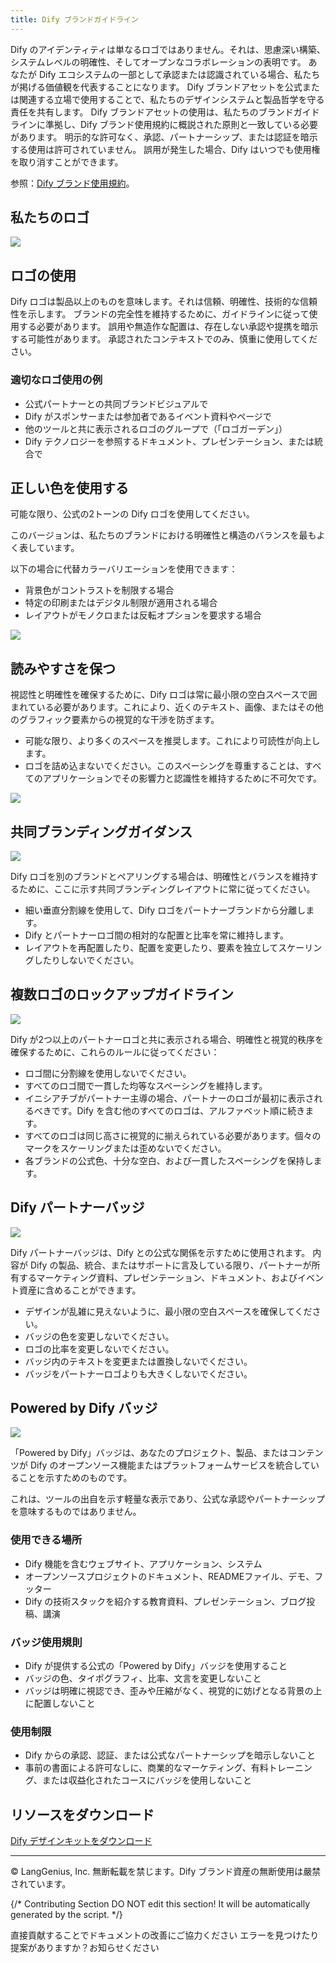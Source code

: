 ```yaml
---
title: Dify ブランドガイドライン
---
```


Dify のアイデンティティは単なるロゴではありません。それは、思慮深い構築、システムレベルの明確性、そしてオープンなコラボレーションの表明です。
あなたが Dify エコシステムの一部として承認または認識されている場合、私たちが掲げる価値観を代表することになります。
Dify ブランドアセットを公式または関連する立場で使用することで、私たちのデザインシステムと製品哲学を守る責任を共有します。
Dify ブランドアセットの使用は、私たちのブランドガイドラインに準拠し、Dify ブランド使用規約に概説された原則と一致している必要があります。
明示的な許可なく、承認、パートナーシップ、または認証を暗示する使用は許可されていません。
誤用が発生した場合、Dify はいつでも使用権を取り消すことができます。

参照：[Dify ブランド使用規約](/ja-jp/resources/about-dify/dify-brand-usage-terms)。

## 私たちのロゴ

![](https://assets-docs.dify.ai/2025/05/8fdc43456b4eaa80a97144f572734d15.png)

## ロゴの使用

Dify ロゴは製品以上のものを意味します。それは信頼、明確性、技術的な信頼性を示します。
ブランドの完全性を維持するために、ガイドラインに従って使用する必要があります。
誤用や無造作な配置は、存在しない承認や提携を暗示する可能性があります。
承認されたコンテキストでのみ、慎重に使用してください。

### 適切なロゴ使用の例

- 公式パートナーとの共同ブランドビジュアルで
- Dify がスポンサーまたは参加者であるイベント資料やページで
- 他のツールと共に表示されるロゴのグループで（「ロゴガーデン」）
- Dify テクノロジーを参照するドキュメント、プレゼンテーション、または統合で

## 正しい色を使用する

可能な限り、公式の2トーンの Dify ロゴを使用してください。

このバージョンは、私たちのブランドにおける明確性と構造のバランスを最もよく表しています。

以下の場合に代替カラーバリエーションを使用できます：

- 背景色がコントラストを制限する場合
- 特定の印刷またはデジタル制限が適用される場合
- レイアウトがモノクロまたは反転オプションを要求する場合

![](https://assets-docs.dify.ai/2025/05/099d7f811983533566c3269dd7e3ccd2.png)

## 読みやすさを保つ

視認性と明確性を確保するために、Dify ロゴは常に最小限の空白スペースで囲まれている必要があります。これにより、近くのテキスト、画像、またはその他のグラフィック要素からの視覚的な干渉を防ぎます。
- 可能な限り、より多くのスペースを推奨します。これにより可読性が向上します。
- ロゴを詰め込まないでください。このスペーシングを尊重することは、すべてのアプリケーションでその影響力と認識性を維持するために不可欠です。

![](https://assets-docs.dify.ai/2025/05/e001f6009c7a64c97f7174c7efc7c061.png)

## 共同ブランディングガイダンス

![](https://assets-docs.dify.ai/2025/05/68800461c5b609f960446236d9022105.png)

Dify ロゴを別のブランドとペアリングする場合は、明確性とバランスを維持するために、ここに示す共同ブランディングレイアウトに常に従ってください。
- 細い垂直分割線を使用して、Dify ロゴをパートナーブランドから分離します。
- Dify とパートナーロゴ間の相対的な配置と比率を常に維持します。
- レイアウトを再配置したり、配置を変更したり、要素を独立してスケーリングしたりしないでください。
 
## 複数ロゴのロックアップガイドライン

![](https://assets-docs.dify.ai/2025/05/234b116641e2590d656f5318ad2f02cc.png)

Dify が2つ以上のパートナーロゴと共に表示される場合、明確性と視覚的秩序を確保するために、これらのルールに従ってください：

- ロゴ間に分割線を使用しないでください。
- すべてのロゴ間で一貫した均等なスペーシングを維持します。
- イニシアチブがパートナー主導の場合、パートナーのロゴが最初に表示されるべきです。Dify を含む他のすべてのロゴは、アルファベット順に続きます。
- すべてのロゴは同じ高さに視覚的に揃えられている必要があります。個々のマークをスケーリングまたは歪めないでください。
- 各ブランドの公式色、十分な空白、および一貫したスペーシングを保持します。

## Dify パートナーバッジ

![](https://assets-docs.dify.ai/2025/05/3429fc70b342164bf145825fb47cc1fd.png)

Dify パートナーバッジは、Dify との公式な関係を示すために使用されます。
内容が Dify の製品、統合、またはサポートに言及している限り、パートナーが所有するマーケティング資料、プレゼンテーション、ドキュメント、およびイベント資産に含めることができます。
- デザインが乱雑に見えないように、最小限の空白スペースを確保してください。
- バッジの色を変更しないでください。
- ロゴの比率を変更しないでください。
- バッジ内のテキストを変更または置換しないでください。
- バッジをパートナーロゴよりも大きくしないでください。

## Powered by Dify バッジ

![](https://assets-docs.dify.ai/2025/05/45f42b40b33136e0a77b27f3a00a1372.png)

「Powered by Dify」バッジは、あなたのプロジェクト、製品、またはコンテンツが Dify のオープンソース機能またはプラットフォームサービスを統合していることを示すためのものです。

これは、ツールの出自を示す軽量な表示であり、公式な承認やパートナーシップを意味するものではありません。

### 使用できる場所

- Dify 機能を含むウェブサイト、アプリケーション、システム
- オープンソースプロジェクトのドキュメント、READMEファイル、デモ、フッター
- Dify の技術スタックを紹介する教育資料、プレゼンテーション、ブログ投稿、講演

### バッジ使用規則

- Dify が提供する公式の「Powered by Dify」バッジを使用すること
- バッジの色、タイポグラフィ、比率、文言を変更しないこと
- バッジは明確に視認でき、歪みや圧縮がなく、視覚的に妨げとなる背景の上に配置しないこと

### 使用制限

- Dify からの承認、認証、または公式なパートナーシップを暗示しないこと
- 事前の書面による許可なしに、商業的なマーケティング、有料トレーニング、または収益化されたコースにバッジを使用しないこと

## リソースをダウンロード

[Dify デザインキットをダウンロード](https://assets-docs.dify.ai/2025/05/5f547d3718bf32067849d9a83d9c92cf.zip)

---

© LangGenius, Inc. 無断転載を禁じます。Dify ブランド資産の無断使用は嚴禁されています。

{/*
Contributing Section
DO NOT edit this section!
It will be automatically generated by the script.
*/}

<CardGroup cols="2">
    <Card
        title="このページを編集する"
        icon="pen-to-square"
        href="https://github.com/langgenius/dify-docs/edit/main/ja-jp/resources/about-dify/dify-brand-guidelines.mdx"
    >
        直接貢献することでドキュメントの改善にご協力ください
    </Card>
    <Card
        title="問題を報告する"
        icon="github"
        href="https://github.com/langgenius/dify-docs/issues/new?title=ドキュメントの問題%3A%20brand-guideli&body=%23%23%20問題の説明%0A%3C%21--%20発見した問題について簡単に説明してください%20--%3E%0A%0A%23%23%20ページリンク%0Ahttps%3A%2F%2Fgithub.com%2Flanggenius%2Fdify-docs%2Fblob%2Fmain%2Fja-jp/resources/about-dify%2Fdify-brand-guidelines.mdx%0A%0A%23%23%20提案される変更%0A%3C%21--%20特定の変更案がある場合は、ここで説明してください%20--%3E%0A%0A%3C%21--%20ドキュメントの品質向上にご協力いただきありがとうございます！%20--%3E"
    >
        エラーを見つけたり提案がありますか？お知らせください
    </Card>
</CardGroup>
